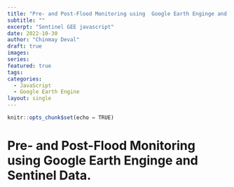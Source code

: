 ```yaml
---
title: "Pre- and Post-Flood Monitoring using  Google Earth Enginge and Sentinel Data."
subtitle: ""
excerpt: "Sentinel GEE javascript"
date: 2022-10-30
author: "Chinmay Deval"
draft: true
images:
series:
featured: true
tags:
categories: 
  - JavaScript
  - Google Earth Engine
layout: single
---
```


```js
knitr::opts_chunk$set(echo = TRUE)
```

# Pre- and Post-Flood Monitoring using  Google Earth Enginge and Sentinel Data.



```js

```


